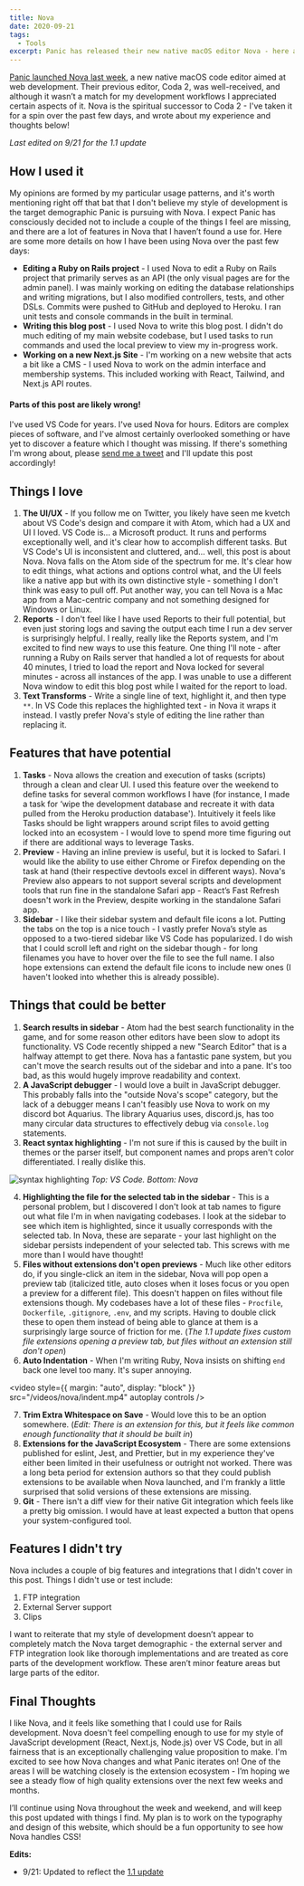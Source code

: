 ```yaml
---
title: Nova
date: 2020-09-21
tags:
  - Tools
excerpt: Panic has released their new native macOS editor Nova - here are my thoughts after trying it out for a few days!
---
```


[Panic launched Nova last week](https://nova.app), a new native macOS code editor aimed at web development. Their previous editor, Coda 2, was well-received, and although it wasn’t a match for my development workflows I appreciated certain aspects of it. Nova is the spiritual successor to Coda 2 - I've taken it for a spin over the past few days, and wrote about my experience and thoughts below!

_Last edited on 9/21 for the 1.1 update_

## How I used it

My opinions are formed by my particular usage patterns, and it's worth mentioning right off that bat that I don't believe my style of development is the target demographic Panic is pursuing with Nova. I expect Panic has consciously decided not to include a couple of the things I feel are missing, and there are a lot of features in Nova that I haven’t found a use for. Here are some more details on how I have been using Nova over the past few days:

- **Editing a Ruby on Rails project** - I used Nova to edit a Ruby on Rails project that primarily serves as an API (the only visual pages are for the admin panel). I was mainly working on editing the database relationships and writing migrations, but I also modified controllers, tests, and other DSLs. Commits were pushed to GitHub and deployed to Heroku. I ran unit tests and console commands in the built in terminal.
- **Writing this blog post** - I used Nova to write this blog post. I didn't do much editing of my main website codebase, but I used tasks to run commands and used the local preview to view my in-progress work.
- **Working on a new Next.js Site** - I'm working on a new website that acts a bit like a CMS - I used Nova to work on the admin interface and membership systems. This included working with React, Tailwind, and Next.js API routes.

#### Parts of this post are likely wrong!

I've used VS Code for years. I've used Nova for hours. Editors are complex pieces of software, and I've almost certainly overlooked something or have yet to discover a feature which I thought was missing. If there's something I'm wrong about, please [send me a tweet](https://twitter.com/ianmitchel1) and I'll update this post accordingly!

## Things I love

1. **The UI/UX** - If you follow me on Twitter, you likely have seen me kvetch about VS Code's design and compare it with Atom, which had a UX and UI I loved. VS Code is... a Microsoft product. It runs and performs exceptionally well, and it's clear how to accomplish different tasks. But VS Code's UI is inconsistent and cluttered, and... well, this post is about Nova. Nova falls on the Atom side of the spectrum for me. It's clear how to edit things, what actions and options control what, and the UI feels like a native app but with its own distinctive style - something I don't think was easy to pull off. Put another way, you can tell Nova is a Mac app from a Mac-centric company and not something designed for Windows or Linux.
2. **Reports** - I don't feel like I have used Reports to their full potential, but even just storing logs and saving the output each time I run a dev server is surprisingly helpful. I really, really like the Reports system, and I'm excited to find new ways to use this feature. One thing I'll note - after running a Ruby on Rails server that handled a lot of requests for about 40 minutes, I tried to load the report and Nova locked for several minutes - across all instances of the app. I was unable to use a different Nova window to edit this blog post while I waited for the report to load.
3. **Text Transforms** - Write a single line of text, highlight it, and then type `**`. In VS Code this replaces the highlighted text - in Nova it wraps it instead. I vastly prefer Nova's style of editing the line rather than replacing it.

## Features that have potential

1. **Tasks** - Nova allows the creation and execution of tasks (scripts) through a clean and clear UI. I used this feature over the weekend to define tasks for several common workflows I have (for instance, I made a task for ‘wipe the development database and recreate it with data pulled from the Heroku production database'). Intuitively it feels like Tasks should be light wrappers around script files to avoid getting locked into an ecosystem - I would love to spend more time figuring out if there are additional ways to leverage Tasks.
2. **Preview** - Having an inline preview is useful, but it is locked to Safari. I would like the ability to use either Chrome or Firefox depending on the task at hand (their respective devtools excel in different ways). Nova's Preview also appears to not support several scripts and development tools that run fine in the standalone Safari app - React’s Fast Refresh doesn't work in the Preview, despite working in the standalone Safari app.
3. **Sidebar** - I like their sidebar system and default file icons a lot. Putting the tabs on the top is a nice touch - I vastly prefer Nova’s style as opposed to a two-tiered sidebar like VS Code has popularized. I do wish that I could scroll left and right on the sidebar though - for long filenames you have to hover over the file to see the full name. I also hope extensions can extend the default file icons to include new ones (I haven't looked into whether this is already possible).

## Things that could be better

1. **Search results in sidebar** - Atom had the best search functionality in the game, and for some reason other editors have been slow to adopt its functionality. VS Code recently shipped a new "Search Editor" that is a halfway attempt to get there. Nova has a fantastic pane system, but you can't move the search results out of the sidebar and into a pane. It's too bad, as this would hugely improve readability and context.
2. **A JavaScript debugger** - I would love a built in JavaScript debugger. This probably falls into the "outside Nova's scope" category, but the lack of a debugger means I can't feasibly use Nova to work on my discord bot Aquarius. The library Aquarius uses, discord.js, has too many circular data structures to effectively debug via `console.log` statements.
3. **React syntax highlighting** - I'm not sure if this is caused by the built in themes or the parser itself, but component names and props aren't color differentiated. I really dislike this.

![syntax highlighting](/images/posts/nova_highlighting.png)
_Top: VS Code. Bottom: Nova_

4. **Highlighting the file for the selected tab in the sidebar** - This is a personal problem, but I discovered I don't look at tab names to figure out what file I'm in when navigating codebases. I look at the sidebar to see which item is highlighted, since it usually corresponds with the selected tab. In Nova, these are separate - your last highlight on the sidebar persists independent of your selected tab. This screws with me more than I would have thought!
5. **Files without extensions don't open previews** - Much like other editors do, if you single-click an item in the sidebar, Nova will pop open a preview tab (italicized title, auto closes when it loses focus or you open a preview for a different file). This doesn't happen on files without file extensions though. My codebases have a lot of these files - `Procfile`, `Dockerfile`, `.gitignore`, `.env`, and my scripts. Having to double click these to open them instead of being able to glance at them is a surprisingly large source of friction for me. (_The 1.1 update fixes custom file extensions opening a preview tab, but files without an extension still don't open_)
6. **Auto Indentation** - When I'm writing Ruby, Nova insists on shifting `end` back one level too many. It's super annoying.

<video
  style={{ margin: "auto", display: "block" }}
  src="/videos/nova/indent.mp4"
  autoplay
  controls
/>

7. **Trim Extra Whitespace on Save** - Would love this to be an option somewhere. (_Edit: There is an extension for this, but it feels like common enough functionality that it should be built in_)
8. **Extensions for the JavaScript Ecosystem** - There are some extensions published for eslint, Jest, and Prettier, but in my experience they've either been limited in their usefulness or outright not worked. There was a long beta period for extension authors so that they could publish extensions to be available when Nova launched, and I'm frankly a little surprised that solid versions of these extensions are missing.
9. **Git** - There isn't a diff view for their native Git integration which feels like a pretty big omission. I would have at least expected a button that opens your system-configured tool.

## Features I didn't try

Nova includes a couple of big features and integrations that I didn't cover in this post. Things I didn't use or test include:

1. FTP integration
2. External Server support
3. Clips

I want to reiterate that my style of development doesn’t appear to completely match the Nova target demographic - the external server and FTP integration look like thorough implementations and are treated as core parts of the development workflow. These aren’t minor feature areas but large parts of the editor.

## Final Thoughts

I like Nova, and it feels like something that I could use for Rails development. Nova doesn't feel compelling enough to use for my style of JavaScript development (React, Next.js, Node.js) over VS Code, but in all fairness that is an exceptionally challenging value proposition to make. I'm excited to see how Nova changes and what Panic iterates on! One of the areas I will be watching closely is the extension ecosystem - I’m hoping we see a steady flow of high quality extensions over the next few weeks and months.

I’ll continue using Nova throughout the week and weekend, and will keep this post updated with things I find. My plan is to work on the typography and design of this website, which should be a fun opportunity to see how Nova handles CSS!

**Edits:**

- 9/21: Updated to reflect the [1.1 update](https://twitter.com/panic/status/1308172575135076352)
